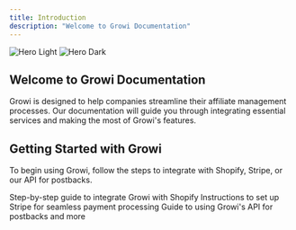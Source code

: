 ```yaml
---
title: Introduction
description: "Welcome to Growi Documentation"
---
```


<img
  className="block dark:hidden"
  src="/images/hero-light.svg"
  alt="Hero Light"
/>
<img
  className="hidden dark:block"
  src="/images/hero-dark.svg"
  alt="Hero Dark"
/>

## Welcome to Growi Documentation

Growi is designed to help companies streamline their affiliate management processes. Our documentation will guide you through integrating essential services and making the most of Growi's features.

## Getting Started with Growi

To begin using Growi, follow the steps to integrate with Shopify, Stripe, or our API for postbacks.

<CardGroup cols={2}>
  <Card
    title="Shopify Integration"
    icon="shopify"
    href="https://your-docs-link.com/shopify-integration"
  >
    Step-by-step guide to integrate Growi with Shopify
  </Card>
  <Card
    title="Stripe Integration"
    icon="stripe"
    href="https://your-docs-link.com/stripe-integration"
  >
    Instructions to set up Stripe for seamless payment processing
  </Card>
  <Card
    title="API Integration (Postbacks)"
    icon="code"
    href="https://your-docs-link.com/api-integration"
  >
    Guide to using Growi's API for postbacks and more
  </Card>
</CardGroup>

